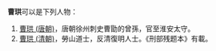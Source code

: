 '''曹珙'''可以是下列人物：
#[[曹珙_(唐朝)|曹珙 (唐朝)]]，唐朝徐州刺史曹勖的曾孫，官至淮安太守。
#[[曹珙_(清朝)|曹珙 (清朝)]]，勞山道士，反清復明人士。《刑部残题本》有載。

{{disambig|H珙|Cat=二字曹姓人名消歧义}}